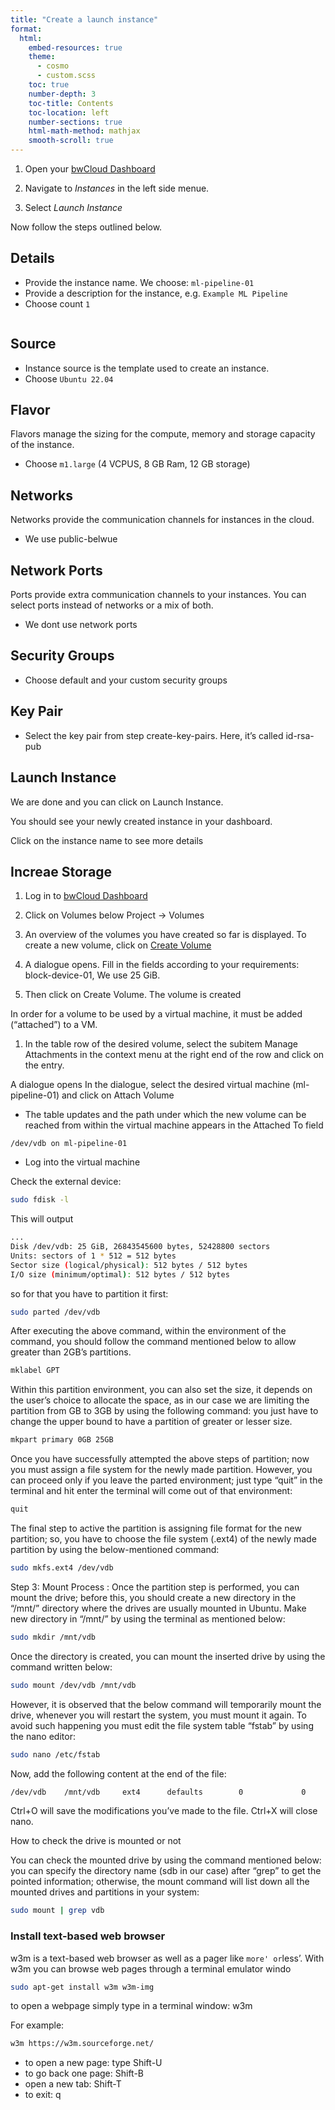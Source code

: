 ```yaml
---
title: "Create a launch instance" 
format: 
  html: 
    embed-resources: true
    theme: 
      - cosmo 
      - custom.scss 
    toc: true 
    number-depth: 3  
    toc-title: Contents 
    toc-location: left 
    number-sections: true 
    html-math-method: mathjax 
    smooth-scroll: true 
---
```





1. Open your [bwCloud Dashboard](https://portal.bw-cloud.org)

1. Navigate to *Instances* in the left side menue.

1. Select *Launch Instance*


Now follow the steps outlined below.

## Details

 - Provide the instance name. We choose: `ml-pipeline-01`
 - Provide a description for the instance, e.g. `Example ML Pipeline`
 - Choose count `1`

![]()


## Source

- Instance source is the template used to create an instance.
- Choose `Ubuntu 22.04`


## Flavor

Flavors manage the sizing for the compute, memory and storage capacity of the instance.

- Choose `m1.large` (4 VCPUS, 8 GB Ram, 12 GB storage)

## Networks

Networks provide the communication channels for instances in the cloud.

- We use public-belwue

## Network Ports

Ports provide extra communication channels to your instances. You can select ports instead of networks or a mix of both.

- We dont use network ports

## Security Groups

- Choose default and your custom security groups

## Key Pair

- Select the key pair from step create-key-pairs. Here, it's called id-rsa-pub

## Launch Instance

We are done and you can click on Launch Instance. 

You should see your newly created instance in your dashboard.

Click on the instance name to see more details


## Increae Storage

1. Log in to [bwCloud Dashboard](https://bw-cloud.org/q/d)

1. Click on Volumes below Project → Volumes

1. An overview of the volumes you have created so far is displayed. To create a new volume, click on [Create Volume](https://portal.bw-cloud.org/project/volumes/create/)

1. A dialogue opens. Fill in the fields according to your requirements: block-device-01, We use 25 GiB.

1. Then click on Create Volume. The volume is created


In order for a volume to be used by a virtual machine, it must be added ("attached") to a VM.

1. In the table row of the desired volume, select the subitem Manage Attachments in the context menu at the right end of the row and click on the entry. 

A dialogue opens
In the dialogue, select the desired virtual machine (ml-pipeline-01) and click on Attach Volume

- The table updates and the path under which the new volume can be reached from within the virtual machine appears in the Attached To field

```
/dev/vdb on ml-pipeline-01
```

- Log into the virtual machine 


Check the external device:


```bash
sudo fdisk -l
```

This will output

```bash
...
Disk /dev/vdb: 25 GiB, 26843545600 bytes, 52428800 sectors
Units: sectors of 1 * 512 = 512 bytes
Sector size (logical/physical): 512 bytes / 512 bytes
I/O size (minimum/optimal): 512 bytes / 512 bytes
```

so for that you have to partition it first:



```bash
sudo parted /dev/vdb

```

After executing the above command, within the environment of the command, you should follow the command mentioned below to allow greater than 2GB’s partitions.


```bash
mklabel GPT

```

Within this partition environment, you can also set the size, it depends on the user’s choice to allocate the space, as in our case we are limiting the partition from GB to 3GB by using the following command: you just have to change the upper bound to have a partition of greater or lesser size.


```bash
mkpart primary 0GB 25GB

```

Once you have successfully attempted the above steps of partition; now you must assign a file system for the newly made partition. However, you can proceed only if you leave the parted environment; just type “quit” in the terminal and hit enter the terminal will come out of that environment:


```bash
quit
```

The final step to active the partition is assigning file format for the new partition; so, you have to choose the file system (.ext4) of the newly made partition by using the below-mentioned command:


```bash
sudo mkfs.ext4 /dev/vdb

```

Step 3: Mount Process : Once the partition step is performed, you can mount the drive; before this, you should create a new directory in the “/mnt/” directory where the drives are usually mounted in Ubuntu. Make new directory in “/mnt/” by using the terminal as mentioned below:



```bash
sudo mkdir /mnt/vdb

```

Once the directory is created, you can mount the inserted drive by using the command written below:


```bash
sudo mount /dev/vdb /mnt/vdb

```

However, it is observed that the below command will temporarily mount the drive, whenever you will restart the system, you must mount it again. To avoid such happening you must edit the file system table “fstab” by using the nano editor:


```bash
sudo nano /etc/fstab

```

Now, add the following content at the end of the file:



```bash
/dev/vdb    /mnt/vdb     ext4      defaults        0             0

```


Ctrl+O will save the modifications you've made to the file. Ctrl+X will close nano. 


How to check the drive is mounted or not

You can check the mounted drive by using the command mentioned below: you can specify the directory name (sdb in our case) after “grep” to get the pointed information; otherwise, the mount command will list down all the mounted drives and partitions in your system:


```bash
sudo mount | grep vdb

```

### Install text-based web browser

w3m is a text-based web browser as well as a pager like `more' or `less'. With w3m you can browse web pages through a terminal emulator windo


```bash
sudo apt-get install w3m w3m-img
```

to open a webpage simply type in a terminal window: w3m <url_of_the_webpage>

For example:


```bash
w3m https://w3m.sourceforge.net/
```

- to open a new page: type Shift-U
- to go back one page: Shift-B
- open a new tab: Shift-T
- to exit: q